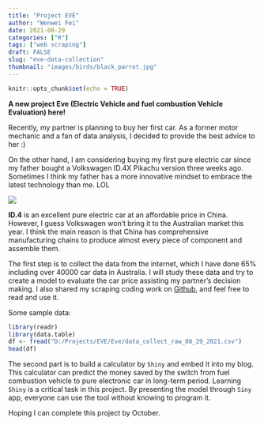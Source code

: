 ```yaml
---
title: "Project EVE"
author: "Wenwei Fei"
date: 2021-08-29
categories: ["R"]
tags: ["web scraping"]
draft: FALSE
slug: "eve-data-collection"
thumbnail: "images/birds/black_parrot.jpg"
---
```


```r
knitr::opts_chunk$set(echo = TRUE)
```

**A new project Eve (Electric Vehicle and fuel combustion Vehicle Evaluation) here!**

Recently, my partner is planning to buy her first car. As a former motor mechanic and a fan of  data analysis, I decided to provide the best advice to her :) 

On the other hand, I am considering buying my first pure electric car since my father bought a Volkswagen ID.4X Pikachu version three weeks ago.  Sometimes I think my father has a more innovative mindset to embrace the latest technology than me. LOL

![](images/ID.4X.jpeg)

**ID.4** is an excellent pure electric car at an affordable price in China. However, I guess Volkswagen won't bring it to the Australian market this year. I think the main reason is that China has comprehensive manufacturing chains to produce almost every piece of component and assemble them. 

The first step is to collect the data from the internet, which I have done 65% including over 40000 car data in Australia. I will study these data and try to create a model to evaluate the car price assisting my partner's decision making. 
I also shared my scraping coding work on [Github](https://github.com/wwfeitim/Eve), and feel free to read and use it.

Some sample data:
```r
library(readr)
library(data.table)
df <- fread("D:/Projects/EVE/Eve/data_collect_raw_08_29_2021.csv")
head(df)
```


The second part is to build a calculator by `Shiny` and embed it into my blog. This calculator can predict the money saved by the switch from fuel combustion vehicle to pure electronic car in long-term period. Learning `Shiny` is a critical task in this project. By presenting the model through `Siny` app, everyone can use the tool without knowing to program it.

Hoping I can complete this project by October.